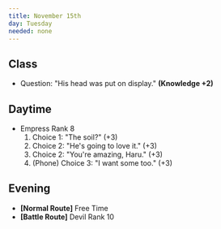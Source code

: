 ```yaml
---
title: November 15th
day: Tuesday
needed: none
---
```


## Class
- Question: "His head was put on display." **(Knowledge +2)**

## Daytime
- Empress Rank 8
    1. Choice 1: "The soil?" (+3)
    1. Choice 2: "He's going to love it." (+3)
    1. Choice 2: "You're amazing, Haru." (+3)
    1. (Phone) Choice 3: "I want some too." (+3)

## Evening
- **[Normal Route]** Free Time
- **[Battle Route]** Devil Rank 10
